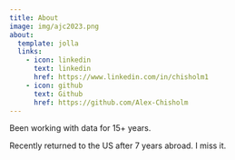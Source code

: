 ```yaml
---
title: About
image: img/ajc2023.png
about:
  template: jolla
  links:
    - icon: linkedin
      text: linkedin
      href: https://www.linkedin.com/in/chisholm1
    - icon: github
      text: Github
      href: https://github.com/Alex-Chisholm
---
```


Been working with data for 15+ years. 

Recently returned to the US after 7 years abroad. I miss it. 
